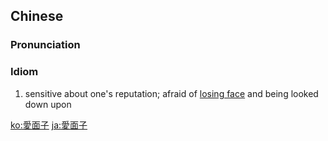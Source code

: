 {{also|爱面子}}
==Chinese==
{{zh-forms|s=爱面子|type=12}}

===Pronunciation===
{{zh-pron
|m=ài miànzi
|c=oi3 min6 zi2
|mn=ài-bīn-chú
|cat=id
}}

===Idiom===
{{zh-idiom}}

# {{lb|zh|Advanced Mandarin}} sensitive about one's reputation; afraid of [[lose face|losing face]] and being looked down upon

[[ko:愛面子]]
[[ja:愛面子]]